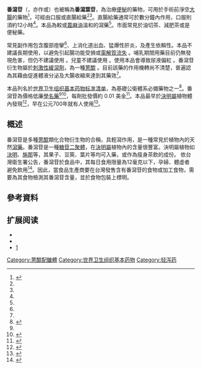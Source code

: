 {{medical}}
{{Drugbox
| Verifiedfields = changed
| verifiedrevid = 448895765
| IUPAC_name =  
| image = File:Starr 031108-3210 Senna alata.jpg
| image2 = Formula senna.gif
<!-- Clinical data -->
| tradename = Ex-Lax, Senokot, and others<ref name=AHFS2015/>
| Drugs.com = {{drugs.com|monograph|senna}}
| pregnancy_AU = <!-- A / B1 / B2 / B3 / C / D / X -->
| pregnancy_US = <!-- A / B            / C / D / X -->
| pregnancy_category =  C<ref name=AHFS2015/>
| legal_CA = <!--             / Schedule I, II, III, IV, V, VI, VII, VIII -->
| legal_UK = <!-- GSL         / P       / POM / CD / Class A, B, C -->
| legal_US =  OTC
| legal_status =  
| routes_of_administration = [[给药途径|口服]]、直腸
<!-- Pharmacokinetic data -->
| bioavailability =  
| protein_bound =  
| metabolism =  
| onset       = 直腸：數分鐘<br>口服： 6-12 小時<ref name=Nav2010/>
| elimination_half-life = 
| duration_of_action=
| excretion =
<!-- Identifiers -->
| ChemSpiderID_Ref = {{chemspidercite|changed|chemspider}}
| ChemSpiderID = none
| CAS_number_Ref = {{cascite|correct|??}}
| CAS_number =  
| ATC_prefix = A06
| ATC_suffix = AB06
| PubChem =  
| DrugBank_Ref = {{drugbankcite|correct|drugbank}}
| DrugBank =
<!-- Chemical data -->
| chemical_formula =
| molecular_weight =  
}}
<!-- Definition and uses -->
'''番瀉苷'''（{{lang|en|Senna glycosides}}，亦作{{lang|en|Sennosides}}或{{lang|en|Senna}}）也被稱為'''番瀉葉苷'''，為治療[[便秘|便秘]]的藥物，可用於手術前淨空[[大腸|大腸]]的藥物<ref name=AHFS2015>{{cite web|author1=American Society of Health-System Pharmacists|title=Senna|url=http://www.drugs.com/monograph/senna.html|website=Drugs.com|accessdate=11 August 2015|date=January 1, 2008|archive-date=2015-09-06|archive-url=https://web.archive.org/web/20150906045617/http://www.drugs.com/monograph/senna.html|dead-url=no}}</ref>，可經由口服或直腸給藥<ref name=AHFS2015/><ref name=Ham2010/>。直腸給藥通常可於數分鐘內作用，口服則須約12小時<ref name=Nav2010/>。本品為較{{tsl|en|bisacodyl||比沙可啶}}或[[蓖麻油|蓖麻油]]溫和的瀉藥<ref name=AHFS2015/>。市面常見於油切茶、減肥茶或是便秘藥。

<!-- Adverse effects and mechanism -->
常見副作用包含腹部痙攣<ref name=Nav2010/>、上消化道出血、猛爆性肝炎，及產生依賴性。本品不建議長期使用，以避免引起腸功能受損或[[Electrolyte_problems|電解質流失]]<!-- <ref name=AHFS2015/> -->。哺乳期間用藥目前仍無發現危害，但仍不建議使用<!-- <ref name=AHFS2015/> -->。兒童不建議使用<!-- <ref name=AHFS2015/> -->。使用本品會導致尿液偏紅<!-- <ref name=AHFS2015/> -->。番瀉苷衍生物屬於[[泻药|刺激性緩瀉劑]]，為一種[[蒽醌|蒽醌]]<!-- <ref name=AHFS2015/> -->。目前該藥的作用機轉尚不清楚，普遍認為其藉由促進體液分泌及大腸收縮來達到其藥效<ref name=AHFS2015/>。

<!-- Society and culture -->
本品列名於[[世界卫生组织基本药物标准清单|世界卫生组织基本药物标准清单]]，為基礎公衛體系必備藥物之一<ref>{{cite web|title=19th WHO Model List of Essential Medicines|url=http://www.who.int/medicines/publications/essentialmedicines/EML2015_8-May-15.pdf|work=World Health Organization|accessdate=17 December 2015|date=April 2015|archive-date=2015-05-13|archive-url=https://web.archive.org/web/20150513043105/http://www.who.int/medicines/publications/essentialmedicines/EML2015_8-May-15.pdf|dead-url=no}}</ref>。番瀉苷為價格低廉[[通用名药物|學名藥]]<ref name=AHFS2015/><ref name=Ham2010>{{cite book|last1=Hamilton|first1=Richard J.|title=Tarascon pharmacopoeia|date=2010|publisher=Jones and Bartlett|location=Sudbury, Mass.|isbn=9780763777685|page=181|edition=2010|url=https://books.google.ca/books?id=Urmh7ylCXnoC&pg=PA181|access-date=2016-06-17|archive-date=2016-03-05|archive-url=https://web.archive.org/web/20160305014932/https://books.google.ca/books?id=Urmh7ylCXnoC&pg=PA181|dead-url=no}}</ref>，每劑批發價約 0.01 美金<ref>{{cite web|title=Senna|url=http://erc.msh.org/dmpguide/resultsdetail.cfm?language=english&code=SEN7T&s_year=2014&year=2014&str=7%2E5%20mg&desc=Senna&pack=new&frm=TAB-CAP&rte=PO&class_code2=17%2E4%2E&supplement=&class_name=%2802%2E3%2E%29Medicines%20for%20other%20common%20symptoms%20in%20palliative%20care%3Cbr%3E%2817%2E4%2E%29Laxatives%3Cbr%3E|website=International Drug Price Indicator Guide|accessdate=11 August 2015|archive-date=2020-03-10|archive-url=https://web.archive.org/web/20200310080522/http://erc.msh.org/dmpguide/resultsdetail.cfm?language=english&code=SEN7T&s_year=2014&year=2014&str=7.5%20mg&desc=Senna&pack=new&frm=TAB-CAP&rte=PO&class_code2=17.4.&supplement=&class_name=%2802.3.%29Medicines%20for%20other%20common%20symptoms%20in%20palliative%20care%3Cbr%3E%2817.4.%29Laxatives|dead-url=yes}}</ref>。本品最早於[[決明屬|決明屬]]植物體內發現<ref name=Nav2010>{{cite book|last1=Navti|first1=Phyllis|title=Pharmacology for pharmacy and the health sciences : a patient-centred approach|date=2010|publisher=Oxford University Press|location=Oxford|isbn=9780199559824|page=337|url=https://books.google.ca/books?id=KVicAQAAQBAJ&pg=PA337|access-date=2016-06-17|archive-date=2016-03-05|archive-url=https://web.archive.org/web/20160305023955/https://books.google.ca/books?id=KVicAQAAQBAJ&pg=PA337|dead-url=no}}</ref>，早在公元700年就有人使用<ref>{{cite book|last1=Khare|first1=C.P.|title=Indian Herbal Remedies Rational Western Therapy, Ayurvedic and Other Traditional Usage, Botany|date=2004|publisher=Springer Berlin Heidelberg|location=Berlin, Heidelberg|isbn=9783642186592|page=133|url=https://books.google.ca/books?id=njLtCAAAQBAJ&pg=PA133|access-date=2016-06-17|archive-date=2016-03-05|archive-url=https://web.archive.org/web/20160305030839/https://books.google.ca/books?id=njLtCAAAQBAJ&pg=PA133|dead-url=no}}</ref>。

==概述==
番瀉苷是多種[[蒽醌|蒽醌]]類化合物衍生物的合稱，具輕瀉作用，是一種常見於植物內的天然[[瀉藥|瀉藥]]。番瀉苷是一種[[糖苷|糖苷]][[二聚體|二聚體]]，在[[決明屬|決明屬]]植物內的含量很豐富。決明屬植物如[[決明|決明]]、[[旃那|旃那]]等，其果子、豆筴、葉片等均可入藥，或作為瘦身茶飲的成份。
依台灣衛生署公告，番瀉苷於食品中，其每日食用限量為12毫克以下，孕婦、體虛者避免飲用<ref>{{cite web |url=http://www.ecosopp.com/product/zh_CN/4404/main.html |title=Oriyen 健美茶：介紹 |accessdate=2011-09-10 |language=zh-hans |publisher=[[eCosway|eCosway]] |deadurl=yes |archiveurl=https://web.archive.org/web/20110824035040/http://www.ecosopp.com/product/zh_CN/4404/main.html |archivedate=2011-08-24 }}</ref>。因此，當食品生產商要在台灣發售含有番瀉苷的食物或加工食物，需要為其食物檢測其番瀉苷含量，並於食物包裝上標明。


== 參考資料 ==
{{reflist}}

== 扩展阅读 ==
* {{cite journal |author=Vanderperren B, Rizzo M, Angenot L, Haufroid V, Jadoul M, Hantson P |title=Acute liver failure with renal impairment related to the abuse of senna anthraquinone glycosides |journal=The Annals of pharmacotherapy |volume=39 |issue=7–8 |pages=1353–7 |year=2005 |pmid=15956233 |doi=10.1345/aph.1E670}}
* {{cite journal |author=Mereto E, Ghia M, Brambilla G |title=Evaluation of the potential carcinogenic activity of Senna and Cascara glycosides for the rat colon |journal=Cancer Lett. |volume=101 |issue=1 |pages=79–83 |year=1996 |pmid=8625286 |doi=10.1016/0304-3835(96)04129-8}}
* [http://chemicalland21.com/lifescience/phar/CALCIUM%20SENNOSIDE.htm] {{Wayback|url=http://chemicalland21.com/lifescience/phar/CALCIUM%20SENNOSIDE.htm |date=20110829070154 }}

{{Laxatives}}
[[Category:蒽醌配醣體|Category:蒽醌配醣體]]
[[Category:世界卫生组织基本药物|Category:世界卫生组织基本药物]]
[[Category:轻泻药|Category:轻泻药]]